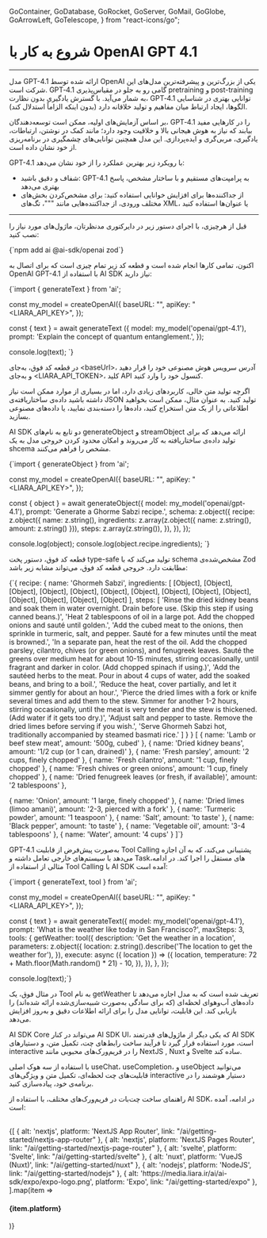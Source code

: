  GoContainer,
  GoDatabase,
  GoRocket,
  GoServer,
  GoMail,
  GoGlobe,
  GoArrowLeft,
  GoTelescope,
} from "react-icons/go";


<Layout>
<Head>
<title>مستندات کار با OpenAI GPT 4.1 - لیارا</title>
<meta property="og:title" content="مستندات خدمات رایانش ابری لیارا" />
<meta property="og:description" content="مستندات مربوط به کار با OpenAI GPT 4.1 در سرویس هوش مصنوعی لیارا"  />
<meta property="og:image" content="https://media.liara.ir/logos/liara-poster.jpg" />
</Head>


# شروع به کار با OpenAI GPT 4.1
<hr className="mb-2" />

مدل GPT-4.1 ارائه شده توسط OpenAI یکی از بزرگ‌ترین و پیشرفته‌ترین مدل‌های این شرکت است. GPT‑4.1 گامی رو به جلو در مقیاس‌پذیری pretraining و post-training به شمار می‌آید. با گسترش یادگیری بدون نظارت، GPT‑4.1 توانایی بهتری در شناسایی الگوها، ایجاد ارتباط میان مفاهیم و تولید خلاقانه دارد (بدون اینکه الزاماً استدلال کند).

<div className="h-2" />

بر اساس آزمایش‌های اولیه، ممکن است توسعه‌دهندگان، GPT‑4.1 را در کارهایی مفید بیابند که نیاز به هوش هیجانی بالا و خلاقیت وجود دارد؛ مانند کمک در نوشتن، ارتباطات، یادگیری، مربی‌گری و ایده‌پردازی. این مدل همچنین توانایی‌های چشمگیری در برنامه‌ریزی از خود نشان داده است.

<Section id="prompt-engineering-for-gpt-41" title="مهندسی پرامپت در GPT-4.1" />
GPT-4.1 با رویکرد زیر بهترین عملکرد را از خود نشان می‌دهد:

<ul>
<li>شفاف و دقیق باشید: GPT-4.1 به پرامپت‌های مستقیم و با ساختار مشخص، پاسخ بهتری می‌دهد</li>
<li>از جداکننده‌ها برای افزایش خوانایی استفاده کنید: برای مشخص‌کردن بخش‌های مختلف ورودی، از جداکننده‌هایی مانند <Important>"""</Important>، تگ‌های XML، یا عنوان‌ها استفاده کنید</li>
</ul>


<hr className="mb-2" />

<Section id="getting-started-with-the-ai-sdk" title="شروع به کار با AI SDK" />

قبل از هرچیزی، با اجرای دستور زیر در دایرکتوری مدنظرتان، ماژول‌های مورد نیاز را نصب کنید: 

<div className="h-2" />
<div dir='ltr'>
    <Highlight className="js">
        {`npm add ai @ai-sdk/openai zod`}
    </Highlight>
</div>
<div className="h-2" />

اکنون، تمامی کارها انجام شده است و
قطعه کد زیر تمام چیزی است که برای اتصال به OpenAI GPT-4.1 با استفاده از AI SDK نیاز دارید:

<div className="h-2" />
<div dir='ltr'>
    <Highlight className="js">
        {`import { generateText  } from 'ai';


const my_model = createOpenAI({
    baseURL: "<baseUrl>",
    apiKey: "<LIARA_API_KEY>",
});

const { text } = await generateText ({
  model: my_model('openai/gpt-4.1'),
  prompt: 'Explain the concept of quantum entanglement.',
});

console.log(text);
`}
    </Highlight>
</div>
<div className="h-2" />

در قطعه کد‌ فوق، به‌جای <Important>&lt;baseUrl&gt;</Important>، آدرس سرویس هوش مصنوعی خود را قرار دهید و به‌جای <Important>&lt;LIARA_API_TOKEN&gt;</Important>، کلید API کنسول خود را وارد کنید.

<Section id='generating-structured-data' title='تولید داده‌های ساختاریافته' />

اگرچه تولید متن خالی، کاربردهای زیادی دارد، اما در بسیاری از موارد ممکن است نیاز داشته باشید داده‌ی ساختاریافته‌ی JSON تولید کنید. به عنوان مثال، ممکن است بخواهید اطلاعاتی را از یک متن استخراج کنید، داده‌ها را دسته‌بندی نمایید، یا داده‌های مصنوعی بسازید.
<div className="h-2" />

AI SDK دو تابع به نام‌های <Important>generateObject</Important> و <Important>streamObject</Important> ارائه می‌دهد که برای تولید داده‌ی ساختاریافته به کار می‌روند و امکان محدود کردن خروجی مدل به یک shcema مشخص را فراهم می‌کنند.

<div className="h-2" />
<div dir='ltr'>
    <Highlight className="js">
        {`import { generateObject } from 'ai';

const my_model = createOpenAI({
    baseURL: "<baseUrl>",
    apiKey: "<LIARA_API_KEY>",
});

const { object } = await generateObject({
  model: my_model('openai/gpt-4.1'),
  prompt: 'Generate a Ghorme Sabzi recipe.',
   schema: z.object({
    recipe: z.object({
      name: z.string(),
      ingredients: z.array(z.object({ name: z.string(), amount: z.string() })),
      steps: z.array(z.string()),
    }),
  }),
});

console.log(object);
console.log(object.recipe.ingredients);
`}
    </Highlight>
</div>
<div className="h-2" />

قطعه کد فوق، دستور پخت type-safe تولید می‌کند که با schema مشخص‌شده‌ی Zod مطابقت دارد. خروجی قطعه کد فوق، می‌تواند مشابه زیر باشد:

<div className="h-2" />
<div dir='ltr'>
    <Highlight className="json">
        {`{
  recipe: {
    name: 'Ghormeh Sabzi',
    ingredients: [
      [Object], [Object],
      [Object], [Object],
      [Object], [Object],
      [Object], [Object],
      [Object], [Object],
      [Object], [Object],
      [Object], [Object]
    ],
    steps: [
      'Rinse the dried kidney beans and soak them in water overnight. Drain before use. (Skip this step if using canned beans.)',
      'Heat 2 tablespoons of oil in a large pot. Add the chopped onions and sauté until golden.',
      'Add the cubed meat to the onions, then sprinkle in turmeric, salt, and pepper. Sauté for a few minutes until the meat is browned.',
      'In a separate pan, heat the rest of the oil. Add the chopped parsley, cilantro, chives (or green onions), and fenugreek leaves. Sauté the greens over medium heat for about 10-15 minutes, stirring occasionally, until fragrant and darker in color. (Add chopped spinach if using.)',
      'Add the sautéed herbs to the meat. Pour in about 4 cups of water, add the soaked beans, and bring to a boil.',
      'Reduce the heat, cover partially, and let it simmer gently for about an hour.',
      'Pierce the dried limes with a fork or knife several times and add them to the stew. Simmer for another 1-2 hours, stirring occasionally, until the meat is very tender and the stew is thickened. (Add water if it gets too dry.)',
      'Adjust salt and pepper to taste. Remove the dried limes before serving if you wish.',
      'Serve Ghormeh Sabzi hot, traditionally accompanied by steamed basmati rice.'
    ]
  }
}
[
  { name: 'Lamb or beef stew meat', amount: '500g, cubed' },
  { name: 'Dried kidney beans', amount: '1/2 cup (or 1 can, drained)' },
  { name: 'Fresh parsley', amount: '2 cups, finely chopped' },
  { name: 'Fresh cilantro', amount: '1 cup, finely chopped' },
  {
    name: 'Fresh chives or green onions',
    amount: '1 cup, finely chopped'
  },
  {
    name: 'Dried fenugreek leaves (or fresh, if available)',
    amount: '2 tablespoons'
  },

  { name: 'Onion', amount: '1 large, finely chopped' },
  {
    name: 'Dried limes (limoo amani)',
    amount: '2-3, pierced with a fork'
  },
  { name: 'Turmeric powder', amount: '1 teaspoon' },
  { name: 'Salt', amount: 'to taste' },
  { name: 'Black pepper', amount: 'to taste' },
  { name: 'Vegetable oil', amount: '3-4 tablespoons' },
  { name: 'Water', amount: '4 cups' }
]`}
    </Highlight>
</div>
<div className="h-2" />




<Section id='using-tools-with-the-ai-sdk' title='استفاده از Toolها با AI SDK' />

GPT-4.1 به‌صورت پیش‌فرض از قابلیت Tool Calling پشتیبانی می‌کند، که به آن اجازه می‌دهد با سیستم‌های خارجی تعامل داشته و Taskهای مستقل را اجرا کند. در ادامه، مثالی از استفاده از Tool Calling با AI SDK آمده است:

<div className="h-2" />
<div dir='ltr'>
    <Highlight className="js">
        {`import { generateText, tool } from 'ai';

const my_model = createOpenAI({
    baseURL: "<baseUrl>",
    apiKey: "<LIARA_API_KEY>",
});

const { text } = await generateText({
  model: my_model('openai/gpt-4.1'),
  prompt: 'What is the weather like today in San Francisco?',
  maxSteps: 3,
  tools: {
    getWeather: tool({
      description: 'Get the weather in a location',
      parameters: z.object({
        location: z.string().describe('The location to get the weather for'),
      }),
      execute: async ({ location }) => ({
        location,
        temperature: 72 + Math.floor(Math.random() * 21) - 10,
      }),
    }),
  },
});

console.log(text);`}
    </Highlight>
</div>
<div className="h-2" />

در مثال فوق، یک Tool به نام <Important>getWeather</Important> تعریف شده است که به مدل اجازه می‌دهد تا داده‌های آب‌و‌هوای لحظه‌ای (که برای سادگی به‌صورت شبیه‌سازی‌شده ارائه شده‌اند) را بازیابی کند. این قابلیت، توانایی مدل را برای ارائه اطلاعات دقیق و به‌روز افزایش می‌دهد.

<Section id='building-interactive-interfaces' title='ساخت رابط‌های interactive' />

AI SDK Core می‌تواند در کنار AI SDK UI، که یکی دیگر از ماژول‌های قدرتمند AI SDK است، مورد استفاده قرار گیرد تا فرآیند ساخت رابط‌های چت، تکمیل متن، و دستیارهای interactive را در فریم‌ورک‌های محبوبی مانند NextJS , Nuxt و Svelte ساده کند.
<div className="h-2" />

با استفاده از سه هوک اصلی <Important>useChat</Important>، <Important>useCompletion</Important>، و <Important>useObject</Important> می‌توانید قابلیت‌های چت لحظه‌ای، تکمیل متن و ویژگی‌های interactive دستیار هوشمند را در برنامه‌ی خود، پیاده‌سازی کنید.
<div className="h-2" />

راهنمای ساخت چت‌بات در فریم‌ورک‌های مختلف، با استفاده از AI SDK، در ادامه، آمده است: 

<br />
<div className="grid md:grid-cols-3 gap-4">
            {[
    { alt: 'nextjs', platform: 'NextJS App Router', link: "/ai/getting-started/nextjs-app-router" },
    { alt: 'nextjs', platform: 'NextJS Pages Router', link: "/ai/getting-started/nextjs-page-router" },
    { alt: 'svelte', platform: 'Svelte', link: "/ai/getting-started/svelte" },
    { alt: 'nuxt', platform: 'VueJS (Nuxt)', link: "/ai/getting-started/nuxt" },
    { alt: 'nodejs', platform: 'NodeJS', link: "/ai/getting-started/nodejs" },
    { alt: 'https://media.liara.ir/ai/ai-sdk/expo/expo-logo.png', platform: 'Expo', link: "/ai/getting-started/expo" },
    ].map(item =>
              <Link href={item.link}>
                <Card className="flex cursor-pointer w-full items-center justify-between">
                  <div className="flex items-center gap-3">
                    <div className="w-[40px] p-1  bg-[#333] rounded-lg">
                      <PlatformIcon platform={item.alt} />
                    </div>
                    <h4>
                      {item.platform}
                    </h4>
                  </div>
                  <GoArrowLeft className="ml-1" />
                </Card>
              </Link>
            )}
          </div>

</Layout>